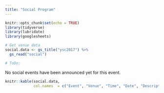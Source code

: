 ```yaml
---
title: "Social Program"
---
```



```r
knitr::opts_chunk$set(echo = TRUE)
library(tidyverse)
library(lubridate)
library(googlesheets)

# Get venue data
social.data <- gs_title("ysc2017") %>% 
  gs_read("social")

# ToDo: 
```

No social events have been announced yet for this event.

```r
knitr::kable(social.data,
             col.names  = c("Event", "Venue", "Time", "Date", "Description", "Cost"))
```

